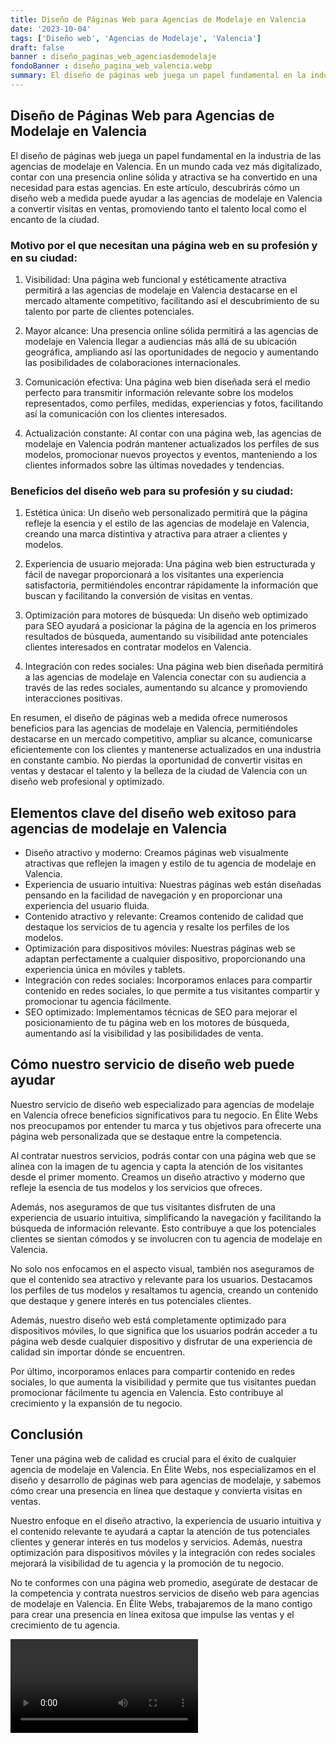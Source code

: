 ```yaml
---
title: Diseño de Páginas Web para Agencias de Modelaje en Valencia
date: '2023-10-04'
tags: ['Diseño web', 'Agencias de Modelaje', 'Valencia']
draft: false
banner : diseño_paginas_web_agenciasdemodelaje
fondoBanner : diseño_pagina_web_valencia.webp
summary: El diseño de páginas web juega un papel fundamental en la industria de las agencias de modelaje en Valencia. En un mundo cada vez más digitalizado, contar con una presencia online sólida y atractiva se ha convertido en una necesidad para estas agencias. En este artículo, descubrirás cómo un diseño web a medida puede ayudar a las agencias de modelaje en Valencia a convertir visitas en ventas, promoviendo tanto el talento local como el encanto de la ciudad.
---
```


## Diseño de Páginas Web para Agencias de Modelaje en Valencia

El diseño de páginas web juega un papel fundamental en la industria de las agencias de modelaje en Valencia. En un mundo cada vez más digitalizado, contar con una presencia online sólida y atractiva se ha convertido en una necesidad para estas agencias. En este artículo, descubrirás cómo un diseño web a medida puede ayudar a las agencias de modelaje en Valencia a convertir visitas en ventas, promoviendo tanto el talento local como el encanto de la ciudad.

### Motivo por el que necesitan una página web en su profesión y en su ciudad:

1. Visibilidad: Una página web funcional y estéticamente atractiva permitirá a las agencias de modelaje en Valencia destacarse en el mercado altamente competitivo, facilitando así el descubrimiento de su talento por parte de clientes potenciales.

2. Mayor alcance: Una presencia online sólida permitirá a las agencias de modelaje en Valencia llegar a audiencias más allá de su ubicación geográfica, ampliando así las oportunidades de negocio y aumentando las posibilidades de colaboraciones internacionales.

3. Comunicación efectiva: Una página web bien diseñada será el medio perfecto para transmitir información relevante sobre los modelos representados, como perfiles, medidas, experiencias y fotos, facilitando así la comunicación con los clientes interesados.

4. Actualización constante: Al contar con una página web, las agencias de modelaje en Valencia podrán mantener actualizados los perfiles de sus modelos, promocionar nuevos proyectos y eventos, manteniendo a los clientes informados sobre las últimas novedades y tendencias.

### Beneficios del diseño web para su profesión y su ciudad:

1. Estética única: Un diseño web personalizado permitirá que la página refleje la esencia y el estilo de las agencias de modelaje en Valencia, creando una marca distintiva y atractiva para atraer a clientes y modelos.

2. Experiencia de usuario mejorada: Una página web bien estructurada y fácil de navegar proporcionará a los visitantes una experiencia satisfactoria, permitiéndoles encontrar rápidamente la información que buscan y facilitando la conversión de visitas en ventas.

3. Optimización para motores de búsqueda: Un diseño web optimizado para SEO ayudará a posicionar la página de la agencia en los primeros resultados de búsqueda, aumentando su visibilidad ante potenciales clientes interesados en contratar modelos en Valencia.

4. Integración con redes sociales: Una página web bien diseñada permitirá a las agencias de modelaje en Valencia conectar con su audiencia a través de las redes sociales, aumentando su alcance y promoviendo interacciones positivas.

En resumen, el diseño de páginas web a medida ofrece numerosos beneficios para las agencias de modelaje en Valencia, permitiéndoles destacarse en un mercado competitivo, ampliar su alcance, comunicarse eficientemente con los clientes y mantenerse actualizados en una industria en constante cambio. No pierdas la oportunidad de convertir visitas en ventas y destacar el talento y la belleza de la ciudad de Valencia con un diseño web profesional y optimizado.

<GifSeo />

<Cta />

## Elementos clave del diseño web exitoso para agencias de modelaje en Valencia

- Diseño atractivo y moderno: Creamos páginas web visualmente atractivas que reflejen la imagen y estilo de tu agencia de modelaje en Valencia.
- Experiencia de usuario intuitiva: Nuestras páginas web están diseñadas pensando en la facilidad de navegación y en proporcionar una experiencia del usuario fluida.
- Contenido atractivo y relevante: Creamos contenido de calidad que destaque los servicios de tu agencia y resalte los perfiles de los modelos.
- Optimización para dispositivos móviles: Nuestras páginas web se adaptan perfectamente a cualquier dispositivo, proporcionando una experiencia única en móviles y tablets.
- Integración con redes sociales: Incorporamos enlaces para compartir contenido en redes sociales, lo que permite a tus visitantes compartir y promocionar tu agencia fácilmente.
- SEO optimizado: Implementamos técnicas de SEO para mejorar el posicionamiento de tu página web en los motores de búsqueda, aumentando así la visibilidad y las posibilidades de venta.

## Cómo nuestro servicio de diseño web puede ayudar

Nuestro servicio de diseño web especializado para agencias de modelaje en Valencia ofrece beneficios significativos para tu negocio. En Élite Webs nos preocupamos por entender tu marca y tus objetivos para ofrecerte una página web personalizada que se destaque entre la competencia.

Al contratar nuestros servicios, podrás contar con una página web que se alinea con la imagen de tu agencia y capta la atención de los visitantes desde el primer momento. Creamos un diseño atractivo y moderno que refleje la esencia de tus modelos y los servicios que ofreces.

Además, nos aseguramos de que tus visitantes disfruten de una experiencia de usuario intuitiva, simplificando la navegación y facilitando la búsqueda de información relevante. Esto contribuye a que los potenciales clientes se sientan cómodos y se involucren con tu agencia de modelaje en Valencia.

No solo nos enfocamos en el aspecto visual, también nos aseguramos de que el contenido sea atractivo y relevante para los usuarios. Destacamos los perfiles de tus modelos y resaltamos tu agencia, creando un contenido que destaque y genere interés en tus potenciales clientes.

Además, nuestro diseño web está completamente optimizado para dispositivos móviles, lo que significa que los usuarios podrán acceder a tu página web desde cualquier dispositivo y disfrutar de una experiencia de calidad sin importar dónde se encuentren.

Por último, incorporamos enlaces para compartir contenido en redes sociales, lo que aumenta la visibilidad y permite que tus visitantes puedan promocionar fácilmente tu agencia en Valencia. Esto contribuye al crecimiento y la expansión de tu negocio.

## Conclusión

Tener una página web de calidad es crucial para el éxito de cualquier agencia de modelaje en Valencia. En Élite Webs, nos especializamos en el diseño y desarrollo de páginas web para agencias de modelaje, y sabemos cómo crear una presencia en línea que destaque y convierta visitas en ventas.

Nuestro enfoque en el diseño atractivo, la experiencia de usuario intuitiva y el contenido relevante te ayudará a captar la atención de tus potenciales clientes y generar interés en tus modelos y servicios. Además, nuestra optimización para dispositivos móviles y la integración con redes sociales mejorará la visibilidad de tu agencia y la promoción de tu negocio.

No te conformes con una página web promedio, asegúrate de destacar de la competencia y contrata nuestros servicios de diseño web para agencias de modelaje en Valencia. En Élite Webs, trabajaremos de la mano contigo para crear una presencia en línea exitosa que impulse las ventas y el crecimiento de tu agencia.

<Video />

<CtaBot job='Agencias de Modelaje' city='Valencia'/>

<Gmaps query='Valencia+españa+maps' />